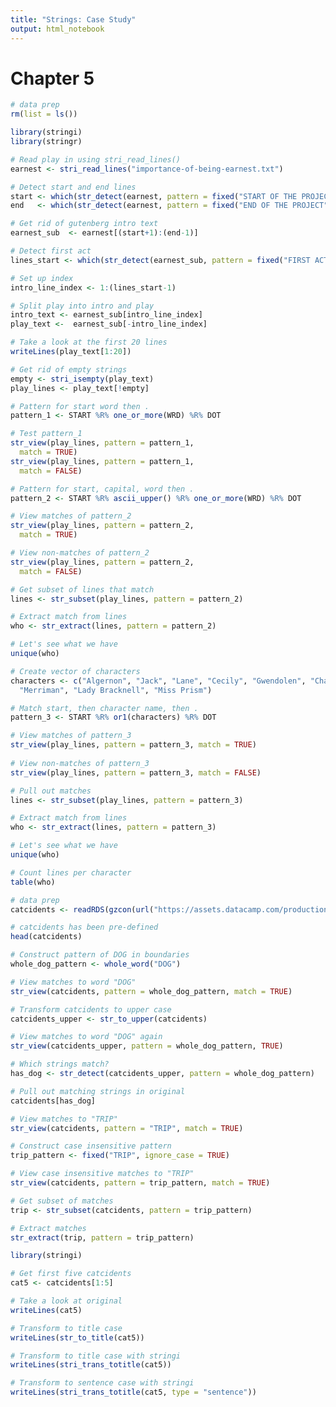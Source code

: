 ```yaml
---
title: "Strings: Case Study"
output: html_notebook
---
```


# Chapter 5

```r
# data prep
rm(list = ls())
```

```r
library(stringi)
library(stringr)

# Read play in using stri_read_lines()
earnest <- stri_read_lines("importance-of-being-earnest.txt")

# Detect start and end lines
start <- which(str_detect(earnest, pattern = fixed("START OF THE PROJECT")))
end   <- which(str_detect(earnest, pattern = fixed("END OF THE PROJECT")))

# Get rid of gutenberg intro text
earnest_sub  <- earnest[(start+1):(end-1)]

# Detect first act
lines_start <- which(str_detect(earnest_sub, pattern = fixed("FIRST ACT")))

# Set up index
intro_line_index <- 1:(lines_start-1)

# Split play into intro and play
intro_text <- earnest_sub[intro_line_index]
play_text <-  earnest_sub[-intro_line_index]

# Take a look at the first 20 lines
writeLines(play_text[1:20])

```

```r
# Get rid of empty strings
empty <- stri_isempty(play_text)
play_lines <- play_text[!empty]

# Pattern for start word then .
pattern_1 <- START %R% one_or_more(WRD) %R% DOT

# Test pattern_1
str_view(play_lines, pattern = pattern_1, 
  match = TRUE) 
str_view(play_lines, pattern = pattern_1, 
  match = FALSE)

# Pattern for start, capital, word then .
pattern_2 <- START %R% ascii_upper() %R% one_or_more(WRD) %R% DOT

# View matches of pattern_2
str_view(play_lines, pattern = pattern_2, 
  match = TRUE) 

# View non-matches of pattern_2
str_view(play_lines, pattern = pattern_2, 
  match = FALSE) 

# Get subset of lines that match
lines <- str_subset(play_lines, pattern = pattern_2)

# Extract match from lines
who <- str_extract(lines, pattern = pattern_2)

# Let's see what we have
unique(who)

```

```r
# Create vector of characters
characters <- c("Algernon", "Jack", "Lane", "Cecily", "Gwendolen", "Chasuble", 
  "Merriman", "Lady Bracknell", "Miss Prism")

# Match start, then character name, then .
pattern_3 <- START %R% or1(characters) %R% DOT

# View matches of pattern_3
str_view(play_lines, pattern = pattern_3, match = TRUE)
  
# View non-matches of pattern_3
str_view(play_lines, pattern = pattern_3, match = FALSE)

# Pull out matches
lines <- str_subset(play_lines, pattern = pattern_3)

# Extract match from lines
who <- str_extract(lines, pattern = pattern_3)

# Let's see what we have
unique(who)

# Count lines per character
table(who)
```

```r
# data prep
catcidents <- readRDS(gzcon(url("https://assets.datacamp.com/production/course_2922/datasets/catcidents.rds")))
```

```r
# catcidents has been pre-defined
head(catcidents)

# Construct pattern of DOG in boundaries
whole_dog_pattern <- whole_word("DOG")

# View matches to word "DOG"
str_view(catcidents, pattern = whole_dog_pattern, match = TRUE)

# Transform catcidents to upper case
catcidents_upper <- str_to_upper(catcidents) 

# View matches to word "DOG" again
str_view(catcidents_upper, pattern = whole_dog_pattern, TRUE)

# Which strings match?
has_dog <- str_detect(catcidents_upper, pattern = whole_dog_pattern)

# Pull out matching strings in original 
catcidents[has_dog]
```

```r
# View matches to "TRIP"
str_view(catcidents, pattern = "TRIP", match = TRUE)

# Construct case insensitive pattern
trip_pattern <- fixed("TRIP", ignore_case = TRUE)

# View case insensitive matches to "TRIP"
str_view(catcidents, pattern = trip_pattern, match = TRUE)

# Get subset of matches
trip <- str_subset(catcidents, pattern = trip_pattern)

# Extract matches
str_extract(trip, pattern = trip_pattern)
```

```r
library(stringi)

# Get first five catcidents
cat5 <- catcidents[1:5]

# Take a look at original
writeLines(cat5)

# Transform to title case
writeLines(str_to_title(cat5))

# Transform to title case with stringi
writeLines(stri_trans_totitle(cat5))

# Transform to sentence case with stringi
writeLines(stri_trans_totitle(cat5, type = "sentence"))
```















